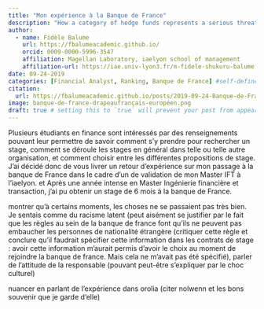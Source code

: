 ```yaml
---
title: "Mon expérience à la Banque de France"
description: "How a category of hedge funds represents a serious threat to corporate sustainability"
author:
  - name: Fidèle Balume
    url: https://fbalumeacademic.github.io/
    orcid: 0009-0000-5996-3547
    affiliation: Magellan Laboratory, iaelyon school of management
    affiliation-url: https://iae.univ-lyon3.fr/m-fidele-shukuru-balume
date: 09-24-2019
categories: [Financial Analyst, Ranking, Banque de France] #self-defined categories
citation: 
  url: https://fbalumeacademic.github.io/posts/2019-09-24-Banque-de-France/ 
image: banque-de-france-drapeaufrançais-européen.png
draft: true # setting this to `true` will prevent your post from appearing on your listing page until you're ready!
---
```


Plusieurs étudiants en finance sont intéressés par des renseignements pouvant leur permettre de savoir comment s'y prendre pour rechercher un stage, comment se déroule les stages en général dans telle ou telle autre organisation, et comment choisir entre les différentes propositions de stage. J'ai décidé donc de vous livrer un retour d'expérience sur mon passage à la banque de France dans le cadre d'un de validation de mon Master IFT à l'iaelyon. et Après une année intense en Master Ingénierie financière et transaction, j'ai pu obtenir un stage de 6 mois à la banque de France.

montrer qu'à certains moments, les choses ne se passaient pas très bien. Je sentais comme du racisme latent (peut aisément se justifier par le fait que les règles au sein de la banque de france font qu'ils ne peuvent pas embaucher les personnes de nationalité étrangère (critiquer cette règle et conclure qu'il faudrait spécifier cette information dans les contrats de stage : avoir cette information m'aurait permis d'avoir le choix au moment de rejoindre la banque de france. Mais cela ne m'avait pas été spécifié), parler de l'attitude de la responsable (pouvant peut-être s'expliquer par le choc culturel)

nuancer en parlant de l'expérience dans orolia (citer nolwenn et les bons souvenir que je garde d'elle)

